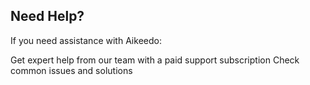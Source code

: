 ## Need Help?

If you need assistance with Aikeedo:

<CardGroup cols={2}>
<Card title="Professional Support" icon="headset" href="https://aikeedo.com/support/">
  Get expert help from our team with a paid support subscription
</Card>

<Card title="Troubleshooting Guide" icon="wrench" href="/get-started/troubleshooting">
  Check common issues and solutions
</Card>
</CardGroup>

